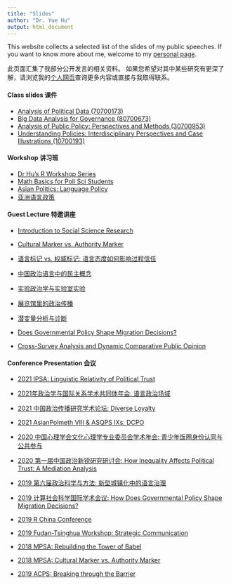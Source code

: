 ```yaml
---
title: "Slides"
author: "Dr. Yue Hu"
output: html_document
---
```


This website collects a selected list of the slides of my public speeches. 
If you want to know more about me, welcome to my [personal page](https://sammo3182.github.io).

此页面汇集了我部分公开发言的相关资料。
如果您希望对其中某些研究有更深了解，请浏览我的[个人网页](https://sammo3182.github.io)查询更多内容或直接与我取得联系。    

#### Class slides 课件

+ <a href="/slides_gh/slides/courses/analysisOfPoliticalData/index.html">Analysis of Political Data (70700173)</a>
+ <a href="/slides_gh/slides/courses/governmentalBigData/index.html">Big Data Analysis for Governance (80700673)</a>
+ <a href="/slides_gh/slides/courses/analysisOfPublicPolicy/index.html">Analysis of Public Policy: Perspectives and Methods (30700953)</a>
+ <a href="/slides_gh/slides/courses/understandingPolicy/index.html">Understanding Policies: Interdisciplinary Perspectives and Case Illustrations (10700193)</a>


#### Workshop 讲习班

+ [Dr Hu's R Workshop Series](slides/rWorkshop/)
+ <a href="/slides_gh/slides/mathCamp/mathcamp.html">Math Basics for Poli Sci Students</a>
+ <a href="/slides_gh/slides/teachingDemo/languagePolicy.html">Asian Politics: Language Policy</a>
+ <a href="/slides_gh/slides/teachingDemo/languagePolicy_cn.html">亚洲语言政策</a>
<!-- + <a href="/slides_gh/slides/guestLecture/populistAuthoritarianism.html">Populist Authoritarianism: Political Culture in China</a> -->
    
#### Guest Lecture 特邀讲座

* <a href="/slides_gh/slides/guestLecture/intro2ScientificResearch.html">Introduction to Social Science Research</a>

* <a href="/slides_gh/slides/guestLecture/authorityMarker_long.html"> Cultural Marker vs. Authority Marker</a> 

* <a href="/slides_gh/slides/jobtalk/authorityMarker_cn.html"> 语言标记 vs. 权威标记: 语言态度如何影响过程信任</a> 

* <a href="/slides_gh/slides/guestLecture/democracyDiscourse.html">中国政治语言中的民主概念</a>

* <a href="/slides_gh/slides/guestLecture/experiment_s.html">实验政治学与实验室实验</a>

* <a href="/slides_gh/slides/guestLecture/patriotic_bases.html">展览馆里的政治传播</a>

* <a href="/slides_gh/slides/guestLecture/latentVariable.html">潜变量分析与诊断</a>

* <a href="/slides_gh/slides/guestLecture/migrantDecision_hukou.html">Does Governmental Policy Shape Migration Decisions?</a>

* <a href="/slides_gh/slides/guestLecture/dcpo.html">Cross-Survey Analysis and Dynamic Comparative Public Opinion</a>


#### Conference Presentation 会议

* <a href="/slides_gh/slides/conference/2021-IPDS/languageTrust.html"> 2021 IPSA: Linguistic Relativity of Political Trust</a>

* <a href="/slides_gh/slides/conference/2021-GongTongTi/languageEnglish.html"> 2021年政治学与国际关系学术共同体年会: 语言政治场域</a>

* <a href="/slides_gh/slides/conference/2021-PoliCommu_CCU/diverseLoyalty.html"> 2021 中国政治传播研究学术论坛: Diverse Loyalty</a>

* <a href="/slides_gh/slides/conference/2021-AsianPoliMeth/dcpoDemo.html"> 2021 AsianPolmeth VIII & ASQPS IXs: DCPO</a>

* <a href="/slides_gh/slides/conference/2020-CulturalPyschology/fandom.html"> 2020 中国心理学会文化心理学专业委员会学术年会: 青少年饭圈身份认同与公共参与</a>

* <a href="/slides_gh/slides/conference/2020-XinruiForum/inequalityTrust.html"> 2020 第一届中国政治新锐研究研讨会: How Inequality Affects Political Trust: A Mediation Analysis</a>

* <a href="/slides_gh/slides/conference/2019-AdvancedPolitics_THU/languageGovernance.html"> 2019 第六届政治科学与方法: 新型城镇化中的语言治理</a>

* <a href="/slides_gh/slides/conference/2019-ComputingSocialScience/migrant_hukou.html">2019 计算社会科学国际学术会议: How Does Governmental Policy Shape Migration Decisions?</a>

* <a href="/slides_gh/slides/conference/2019-ChinaR/dotwhisker-interplot.html">2019 R China Conference</a>

* <a href="/slides_gh/slides/conference/2019-FT_Workshop/democracyDiscourse_en.html">2019 Fudan-Tsinghua Workshop: Strategic Communication</a>

* <a href="/slides_gh/slides/conference/2018-MPSA/proficiencyTrust.html">2018 MPSA: Rebuilding the Tower of Babel</a>

* <a href="/slides_gh/slides/jobtalk/authorityMarker.html"> 2018 MPSA: Cultural Marker vs. Authority Marker</a> 

* <a href="/slides_gh/slides/conference/2019-ACPS/migrant_language.html">2019 ACPS: Breaking through the Barrier</a>










